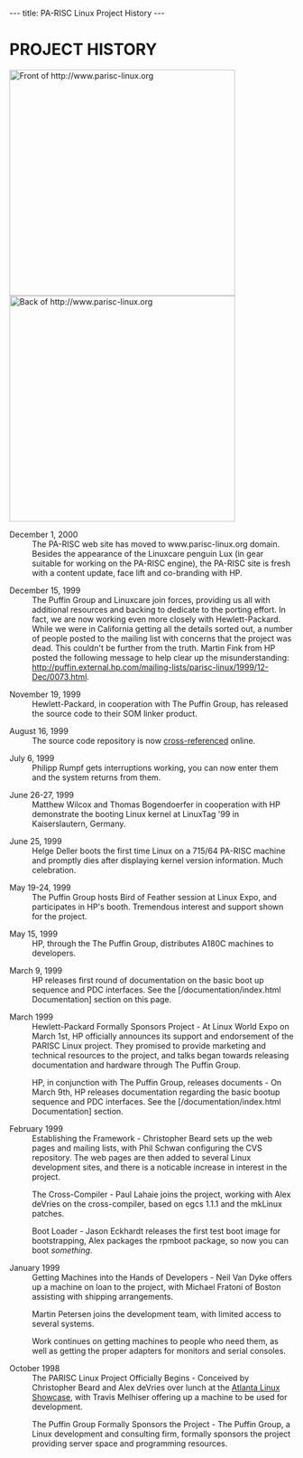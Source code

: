 ---
title: PA-RISC Linux Project History
---

= PROJECT HISTORY =

[[File:Www_parisc-linux_org-front.jpg|thumb|400px|Front of http://www.parisc-linux.org]]
[[File:Www_parisc-linux_org-back.jpg|thumb|400px|Back of http://www.parisc-linux.org]]

; December 1, 2000  
: The PA-RISC web site has moved to www.parisc-linux.org domain. Besides the appearance of the Linuxcare penguin Lux (in gear suitable for working on the PA-RISC engine), the PA-RISC site is fresh with a content update, face lift and co-branding with HP.

; December 15, 1999
: The Puffin Group and Linuxcare join forces, providing us all with additional resources and backing to dedicate to the porting effort. In fact, we are now working even more closely with Hewlett-Packard. While we were in California getting all the details sorted out, a number of people posted to the mailing list with concerns that the project was dead. This couldn't be further from the truth. Martin Fink from HP posted the following message to help clear up the misunderstanding: http://puffin.external.hp.com/mailing-lists/parisc-linux/1999/12-Dec/0073.html.

; November 19, 1999
: Hewlett-Packard, in cooperation with The Puffin Group, has released the source code to their SOM linker product.

; August 16, 1999
: The source code repository is now [http://puffin.external.hp.com/lxr/source cross-referenced] online.

; July 6, 1999
: Philipp Rumpf gets interruptions working, you can now enter them and the system returns from them.

; June 26-27, 1999
: Matthew Wilcox and Thomas Bogendoerfer in cooperation with HP demonstrate the booting Linux kernel at LinuxTag '99 in Kaiserslautern, Germany.

; June 25, 1999
: Helge Deller boots the first time Linux on a 715/64 PA-RISC machine and promptly dies after displaying kernel version information. Much celebration.

; May 19-24, 1999
: The Puffin Group hosts Bird of Feather session at Linux Expo, and participates in HP's booth. Tremendous interest and support shown for the project.

; May 15, 1999
: HP, through the The Puffin Group, distributes A180C machines to developers.

; March 9, 1999
: HP releases first round of documentation on the basic boot up sequence and PDC interfaces. See the [/documentation/index.html Documentation] section on this page.

; March 1999
: Hewlett-Packard Formally Sponsors Project - At Linux World Expo on March 1st, HP officially announces its support and endorsement of the PARISC Linux project. They promised to provide marketing and technical resources to the project, and talks began towards releasing documentation and hardware through The Puffin Group.

: HP, in conjunction with The Puffin Group, releases documents - On March 9th, HP releases documentation regarding the basic bootup sequence and PDC interfaces. See the [/documentation/index.html Documentation] section.

; February 1999
: Establishing the Framework - Christopher Beard sets up the web pages and mailing lists, with Phil Schwan configuring the CVS repository. The web pages are then added to several Linux development sites, and there is a noticable increase in interest in the project.

: The Cross-Compiler - Paul Lahaie joins the project, working with Alex deVries on the cross-compiler, based on egcs 1.1.1 and the mkLinux patches.

: Boot Loader - Jason Eckhardt releases the first test boot image for bootstrapping, Alex packages the rpmboot package, so now you can boot ''something''.

; January 1999
: Getting Machines into the Hands of Developers - Neil Van Dyke offers up a machine on loan to the project, with Michael Fratoni of Boston assisting with shipping arrangements.

: Martin Petersen joins the development team, with limited access to several systems.

: Work continues on getting machines to people who need them, as well as getting the proper adapters for monitors and serial consoles.

; October 1998
: The PARISC Linux Project Officially Begins - Conceived by Christopher Beard and Alex deVries over lunch at the [http://linuxshowcase.org/ Atlanta Linux Showcase], with Travis Melhiser offering up a machine to be used for development.

: The Puffin Group Formally Sponsors the Project - The Puffin Group, a Linux development and consulting firm, formally sponsors the project providing server space and programming resources.